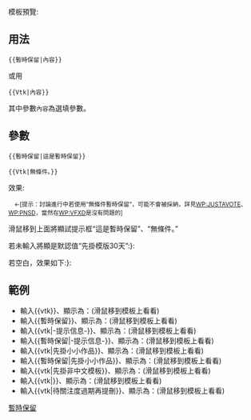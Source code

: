 <includeonly><!-- 在這裡加入模板的保護標識 --></includeonly><noinclude>{{template doc page viewed directly}}</noinclude>
<!-- 在本行下編輯模板說明 -->
模板預覽:
{{Vtk}}

== 用法 ==
<pre>
{{暫時保留|內容}}
</pre>

或用

<pre>
{{Vtk|內容}}
</pre>

其中參數<code>內容</code>為選填參數。

== 參數 ==

<pre>
{{暫時保留|這是暫時保留}}

{{Vtk|無條件。}}
</pre>

效果:

{{暫時保留|這是暫時保留}}

{{Vtk|無條件。}}<sup>　←[提示：討論進行中若使用“無條件暫時保留”，可能不會被採納，詳見[[WP:JUSTAVOTE]]、[[WP:PNSD]]，當然在[[WP:VFXD]]是沒有問題的]</sup>

滑鼠移到上面將顯試提示框“這是暫時保留”、“無條件。”

若未輸入將顯是默認值“先掛模版30天”:{{暫時保留{{)}}}:{{Vtk}}

若空白，效果如下:{{暫時保留{{!)}}}:{{Vtk|}}

== 範例 ==
*輸入<nowiki>{{vtk}}</nowiki>、顯示為：{{vtk}}(滑鼠移到模板上看看)
*輸入<nowiki>{{暫時保留}}</nowiki>、顯示為：{{暫時保留}}(滑鼠移到模板上看看)
*輸入<nowiki>{{vtk|-提示信息-}}</nowiki>、顯示為：{{vtk|-提示信息-}}(滑鼠移到模板上看看)
*輸入<nowiki>{{暫時保留|-提示信息-}}</nowiki>、顯示為：{{暫時保留|-提示信息-}}(滑鼠移到模板上看看)
*輸入<nowiki>{{vtk|先掛小小作品}}</nowiki>、顯示為：{{vtk|先掛小小作品}}(滑鼠移到模板上看看)
*輸入<nowiki>{{暫時保留|先掛小小作品}}</nowiki>、顯示為：{{暫時保留|先掛小小作品}}(滑鼠移到模板上看看)
*輸入<nowiki>{{vtk|先掛非中文模板}}</nowiki>、顯示為：{{vtk|先掛非中文模板}}(滑鼠移到模板上看看)
*輸入<nowiki>{{vtk|}}</nowiki>、顯示為：{{vtk|}}(滑鼠移到模板上看看)
*輸入<nowiki>{{vtk|待關注度過期再提刪}}</nowiki>、顯示為：{{vtk|待關注度過期再提刪}}(滑鼠移到模板上看看)




<includeonly>
<!-- 本行下加入模板的分類 -->
[[Category:投票模板|暫時保留]]
<!-- 本行下加入模板的跨語言鏈接 -->

</includeonly>